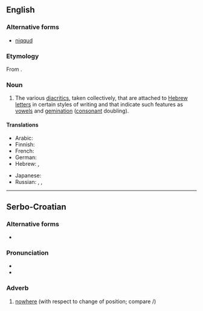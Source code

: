 ==English==

===Alternative forms===
* [[niqqud]]

===Etymology===
From {{etyl|he|en}} {{term|ניקוד|נִקּוּד|dotting, endotment|tr=niqqúd|lang=he}}.

===Noun===
{{en-noun|-}}

# The various [[diacritic]]s, taken collectively, that are attached to [[Hebrew]] [[letters]] in certain styles of writing and that indicate such features as [[vowel]]s and [[gemination]] ([[consonant]] doubling).

====Translations====
{{trans-top|diacritics that are attached to Hebrew letters}}
* Arabic: {{t-|ar|نيقود|m|tr=nīqūd, niqud|sc=Arab}}
* Finnish: {{t+|fi|nikkud}}
* French: {{t-|fr|nikkudot|m}}
* German: {{t-|de|Nikud|n}}
* Hebrew: {{t+|he|ניקוד|m|tr=nikud|alt=נִקּוּד / ניקוד|sc=Hebr}}, {{t-|he|נקדות|tr=nekudot|alt=נְקֻדּוֹת|sc=Hebr}}
{{trans-mid}}
* Japanese: {{t-|ja|ニクダー|tr=nikudā|sc=Jpan}}
* Russian: {{t-|ru|никуд|m|tr=nikúd|sc=Cyrl}}, {{t-|ru|некудот|m|tr=nekudót|sc=Cyrl}}, {{t+|ru|огласовка|f|tr=oglasóvka|sc=Cyrl}} {{qualifier|в иври́те, в и́дише}}
{{trans-bottom}}

----

==Serbo-Croatian==

===Alternative forms===
* {{l|sh|nȉkuda}}

===Pronunciation===
* {{IPA|/nîkud/|lang=sh}}
* {{hyphenation|ni|kud}}

===Adverb===
{{sh-adverb|head=nȉkud|r|никуд|ни̏куд}}

# [[nowhere]] (with respect to change of position; compare {{term/t|sh|nȉgdje}}/{{term/t|sh|nȉgde}})